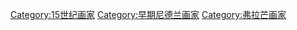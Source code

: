 [[Category:15世纪画家|Category:15世纪画家]]
[[Category:早期尼德兰画家|Category:早期尼德兰画家]]
[[Category:弗拉芒画家|Category:弗拉芒画家]]